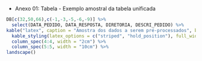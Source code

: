 - Anexo 01: Tabela - Exemplo amostral da tabela unificada
```r
DB[c(32,50,66),c(-1,-3,-5,-6,-9)] %>%
  select(DATA_PEDIDO, DATA_RESPOSTA, DIRETORIA, DESCRI_PEDIDO) %>%
kable("latex", caption = "Amostra dos dados a serem pré-processados", booktabs = T) %>%
  kable_styling(latex_options = c("striped", "hold_position"), full_width = F) %>%
  column_spec(4:4, width = "2cm") %>%
  column_spec(5:5, width = "10cm") %>%
landscape()
```